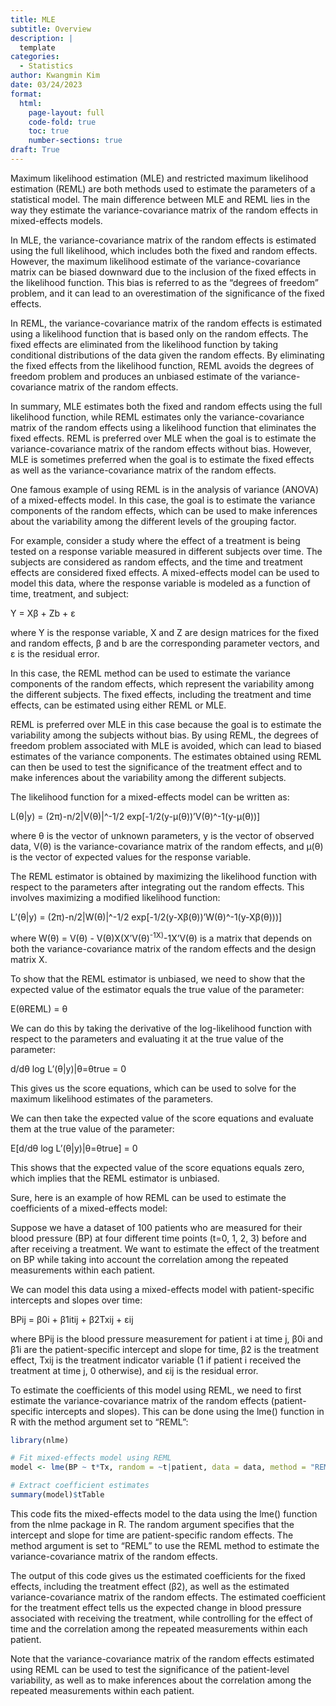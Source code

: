 ```yaml
---
title: MLE
subtitle: Overview
description: |
  template
categories:
  - Statistics
author: Kwangmin Kim
date: 03/24/2023
format: 
  html:
    page-layout: full
    code-fold: true
    toc: true
    number-sections: true
draft: True
---
```


Maximum likelihood estimation (MLE) and restricted maximum likelihood estimation (REML) are both methods used to estimate the parameters of a statistical model. The main difference between MLE and REML lies in the way they estimate the variance-covariance matrix of the random effects in mixed-effects models.

In MLE, the variance-covariance matrix of the random effects is estimated using the full likelihood, which includes both the fixed and random effects. However, the maximum likelihood estimate of the variance-covariance matrix can be biased downward due to the inclusion of the fixed effects in the likelihood function. This bias is referred to as the "degrees of freedom" problem, and it can lead to an overestimation of the significance of the fixed effects.

In REML, the variance-covariance matrix of the random effects is estimated using a likelihood function that is based only on the random effects. The fixed effects are eliminated from the likelihood function by taking conditional distributions of the data given the random effects. By eliminating the fixed effects from the likelihood function, REML avoids the degrees of freedom problem and produces an unbiased estimate of the variance-covariance matrix of the random effects.

In summary, MLE estimates both the fixed and random effects using the full likelihood function, while REML estimates only the variance-covariance matrix of the random effects using a likelihood function that eliminates the fixed effects. REML is preferred over MLE when the goal is to estimate the variance-covariance matrix of the random effects without bias. However, MLE is sometimes preferred when the goal is to estimate the fixed effects as well as the variance-covariance matrix of the random effects.

One famous example of using REML is in the analysis of variance (ANOVA) of a mixed-effects model. In this case, the goal is to estimate the variance components of the random effects, which can be used to make inferences about the variability among the different levels of the grouping factor.

For example, consider a study where the effect of a treatment is being tested on a response variable measured in different subjects over time. The subjects are considered as random effects, and the time and treatment effects are considered fixed effects. A mixed-effects model can be used to model this data, where the response variable is modeled as a function of time, treatment, and subject:

Y = Xβ + Zb + ε

where Y is the response variable, X and Z are design matrices for the fixed and random effects, β and b are the corresponding parameter vectors, and ε is the residual error.

In this case, the REML method can be used to estimate the variance components of the random effects, which represent the variability among the different subjects. The fixed effects, including the treatment and time effects, can be estimated using either REML or MLE.

REML is preferred over MLE in this case because the goal is to estimate the variability among the subjects without bias. By using REML, the degrees of freedom problem associated with MLE is avoided, which can lead to biased estimates of the variance components. The estimates obtained using REML can then be used to test the significance of the treatment effect and to make inferences about the variability among the different subjects.


The likelihood function for a mixed-effects model can be written as:

L(θ|y) = (2π)-n/2|V(θ)|^-1/2 exp[-1/2(y-μ(θ))'V(θ)^-1(y-μ(θ))]

where θ is the vector of unknown parameters, y is the vector of observed data, V(θ) is the variance-covariance matrix of the random effects, and μ(θ) is the vector of expected values for the response variable.

The REML estimator is obtained by maximizing the likelihood function with respect to the parameters after integrating out the random effects. This involves maximizing a modified likelihood function:

L'(θ|y) = (2π)-n/2|W(θ)|^-1/2 exp[-1/2(y-Xβ(θ))'W(θ)^-1(y-Xβ(θ)))]

where W(θ) = V(θ) - V(θ)X(X'V(θ)^-1X)^-1X'V(θ) is a matrix that depends on both the variance-covariance matrix of the random effects and the design matrix X.

To show that the REML estimator is unbiased, we need to show that the expected value of the estimator equals the true value of the parameter:

E(θREML) = θ

We can do this by taking the derivative of the log-likelihood function with respect to the parameters and evaluating it at the true value of the parameter:

d/dθ log L'(θ|y)|θ=θtrue = 0

This gives us the score equations, which can be used to solve for the maximum likelihood estimates of the parameters.

We can then take the expected value of the score equations and evaluate them at the true value of the parameter:

E[d/dθ log L'(θ|y)|θ=θtrue] = 0

This shows that the expected value of the score equations equals zero, which implies that the REML estimator is unbiased.


Sure, here is an example of how REML can be used to estimate the coefficients of a mixed-effects model:

Suppose we have a dataset of 100 patients who are measured for their blood pressure (BP) at four different time points (t=0, 1, 2, 3) before and after receiving a treatment. We want to estimate the effect of the treatment on BP while taking into account the correlation among the repeated measurements within each patient.

We can model this data using a mixed-effects model with patient-specific intercepts and slopes over time:

BPij = β0i + β1itij + β2Txij + εij

where BPij is the blood pressure measurement for patient i at time j, β0i and β1i are the patient-specific intercept and slope for time, β2 is the treatment effect, Txij is the treatment indicator variable (1 if patient i received the treatment at time j, 0 otherwise), and εij is the residual error.

To estimate the coefficients of this model using REML, we need to first estimate the variance-covariance matrix of the random effects (patient-specific intercepts and slopes). This can be done using the lme() function in R with the method argument set to "REML":

```r
library(nlme)

# Fit mixed-effects model using REML
model <- lme(BP ~ t*Tx, random = ~t|patient, data = data, method = "REML")

# Extract coefficient estimates
summary(model)$tTable


```

This code fits the mixed-effects model to the data using the lme() function from the nlme package in R. The random argument specifies that the intercept and slope for time are patient-specific random effects. The method argument is set to "REML" to use the REML method to estimate the variance-covariance matrix of the random effects.

The output of this code gives us the estimated coefficients for the fixed effects, including the treatment effect (β2), as well as the estimated variance-covariance matrix of the random effects. The estimated coefficient for the treatment effect tells us the expected change in blood pressure associated with receiving the treatment, while controlling for the effect of time and the correlation among the repeated measurements within each patient.

Note that the variance-covariance matrix of the random effects estimated using REML can be used to test the significance of the patient-level variability, as well as to make inferences about the correlation among the repeated measurements within each patient.